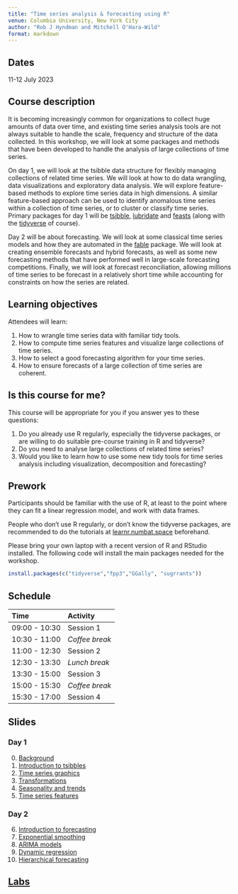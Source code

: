 ```yaml
---
title: "Time series analysis & forecasting using R"
venue: Columbia University, New York City
author: "Rob J Hyndman and Mitchell O'Hara-Wild"
format: markdown
---
```


## Dates

11-12 July 2023

## Course description

It is becoming increasingly common for organizations to collect huge amounts of data over time, and existing time series analysis tools are not always suitable to handle the scale, frequency and structure of the data collected. In this workshop, we will look at some packages and methods that have been developed to handle the analysis of large collections of time series.

On day 1, we will look at the tsibble data structure for flexibly managing collections of related time series. We will look at how to do data wrangling, data visualizations and exploratory data analysis. We will explore feature-based methods to explore time series data in high dimensions. A similar feature-based approach can be used to identify anomalous time series within a collection of time series, or to cluster or classify time series. Primary packages for day 1 will be [tsibble](https://cran.r-project.org/package=tsibble), [lubridate](https://cran.r-project.org/package=lubridate) and [feasts](https://cran.r-project.org/package=feasts) (along with the [tidyverse](http://tidyverse.org) of course).

Day 2 will be about forecasting. We will look at some classical time series models and how they are automated in the [fable](https://cran.r-project.org/package=fable) package. We will look at creating ensemble forecasts and hybrid forecasts, as well as some new forecasting methods that have performed well in large-scale forecasting competitions. Finally, we will look at forecast reconciliation, allowing millions of time series to be forecast in a relatively short time while accounting for constraints on how the series are related.

## Learning objectives

Attendees will learn:

1. How to wrangle time series data with familiar tidy tools.
2. How to compute time series features and visualize large collections of time series.
3. How to select a good forecasting algorithm for your time series.
4. How to ensure forecasts of a large collection of time series are coherent.

## Is this course for me?

This course will be appropriate for you if you answer yes to these questions:

1. Do you already use R regularly, especially the tidyverse packages, or are willing to do suitable pre-course training in R and tidyverse?
2. Do you need to analyse large collections of related time series?
3. Would you like to learn how to use some new tidy tools for time series analysis including visualization, decomposition and forecasting?

## Prework

Participants should be familiar with the use of R, at least to the point where they can fit a linear regression model, and work with data frames.

People who don't use R regularly, or don't know the tidyverse packages, are recommended to do the tutorials at [learnr.numbat.space](http://learnr.numbat.space) beforehand.

Please bring your own laptop with a recent version of R and RStudio installed. The following code will install the main packages needed for the workshop.

```r
install.packages(c("tidyverse","fpp3","GGally", "sugrrants"))
```

## Schedule

| Time          | Activity         |
| :------------ | :--------------- |
| 09:00 - 10:30 | Session 1        |
| 10:30 - 11:00 | *Coffee break*   |
| 11:00 - 12:30 | Session 2        |
| 12:30 - 13:30 | *Lunch break*    |
| 13:30 - 15:00 | Session 3        |
| 15:00 - 15:30 | *Coffee break*   |
| 15:30 - 17:00 | Session 4        |

## Slides

### Day 1

  0. [Background](https://github.com/robjhyndman/forecasting_workshop/raw/NYC/0-intro.pdf)
  1. [Introduction to tsibbles](https://github.com/robjhyndman/forecasting_workshop/raw/NYC/1-tsibbles.pdf)
  2. [Time series graphics](https://github.com/robjhyndman/forecasting_workshop/raw/NYC/2-graphics.pdf)
  3. [Transformations](https://github.com/robjhyndman/forecasting_workshop/raw/NYC/3-transformations.pdf)
  4. [Seasonality and trends](https://github.com/robjhyndman/forecasting_workshop/raw/NYC/4-decompositions.pdf)
  5. [Time series features](https://github.com/robjhyndman/forecasting_workshop/raw/NYC/5-feasts.pdf)

### Day 2

  6. [Introduction to forecasting](https://github.com/robjhyndman/forecasting_workshop/raw/NYC/6-fable.pdf)
  7. [Exponential smoothing](https://github.com/robjhyndman/forecasting_workshop/raw/NYC/7-ets.pdf)
  8. [ARIMA models](https://github.com/robjhyndman/forecasting_workshop/raw/NYC/8-arima.pdf)
  9. [Dynamic regression](https://github.com/robjhyndman/forecasting_workshop/raw/NYC/9-dynamic-regression.pdf)
  10. [Hierarchical forecasting](https://github.com/robjhyndman/forecasting_workshop/raw/NYC/10-reconciliation.pdf)

## [Labs](https://github.com/robjhyndman/forecasting_workshop/blob/main/Labs.md)
